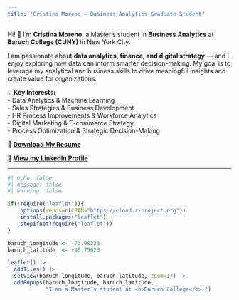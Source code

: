 ```yaml
---
title: "Cristina Moreno — Business Analytics Graduate Student"
---
```


Hi! 👋 I'm **Cristina Moreno**, a Master's student in **Business Analytics** at **Baruch College (CUNY)** in New York City.  

I am passionate about **data analytics, finance, and digital strategy** — and I enjoy exploring how data can inform smarter decision-making. My goal is to leverage my analytical and business skills to drive meaningful insights and create value for organizations.  

💡 **Key Interests:**  
- Data Analytics & Machine Learning  
- Sales Strategies & Business Development  
- HR Process Improvements & Workforce Analytics  
- Digital Marketing & E-commerce Strategy  
- Process Optimization & Strategic Decision-Making  

📑 **[Download My Resume](CristinaMorenoRES.pdf)**  

📄 **[View my LinkedIn Profile](https://www.linkedin.com/in/cristina-moreno-a855b4348/)**  


---
```r
#| echo: false
#| message: false
#| warning: false

if(!require("leaflet")){
    options(repos=c(CRAN="https://cloud.r-project.org"))
    install.packages("leaflet")
    stopifnot(require("leaflet"))
}

baruch_longitude <- -73.98333
baruch_latitude  <- +40.75028

leaflet() |>
  addTiles() |>
  setView(baruch_longitude, baruch_latitude, zoom=17) |>
  addPopups(baruch_longitude, baruch_latitude, 
            "I am a Master's student at <b>Baruch College</b>!")
```
